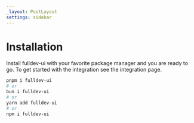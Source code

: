 ```yaml
---
_layout: PostLayout
settings: sidebar
---
```



# Installation

Install fulldev-ui with your favorite package manager and you are ready to go. To get started with the integration see the <Link href="/integration">integration page.</Link>

```bash
pnpm i fulldev-ui
# or
bun i fulldev-ui
# or
yarn add fulldev-ui
# or
npm i fulldev-ui
```
